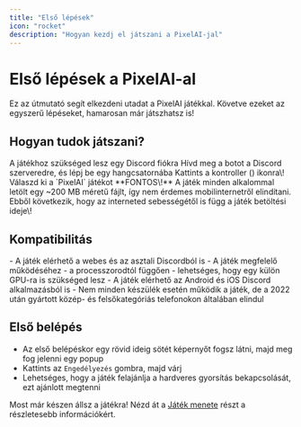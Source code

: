 ```yaml
---
title: "Első lépések"
icon: "rocket"
description: "Hogyan kezdj el játszani a PixelAI-jal"
---
```


# Első lépések a PixelAI-al

Ez az útmutató segít elkezdeni utadat a PixelAI játékkal. Követve ezeket az egyszerű lépéseket, hamarosan már játszhatsz is\!

## Hogyan tudok játszani?

<Info>
  A játékhoz szükséged lesz egy Discord fiókra
</Info>

<Steps>
  <Step title="Első lépés">
    Hívd meg a botot a Discord szerveredre, és lépj be egy hangcsatornába
  </Step>
  <Step title="Második lépés">
    Kattints a kontroller (<Icon icon="gamepad-modern" color="#ffffff" />) ikonra\!
  </Step>
  <Step title="Harmadik lépés">
    Válaszd ki a `PixelAI` játékot
  </Step>
</Steps>

<Danger>
  **FONTOS\!** A játék minden alkalommal letölt egy ~200 MB méretű fájlt, így nem érdemes mobilinternetről elindítani. Ebből következik, hogy az interneted sebességétől is függ a játék betöltési ideje\!
</Danger>

## Kompatibilitás

<Tabs>
  <Tab title="Számítógép">
    - A játék elérhető a webes és az asztali Discordból is
    - A játék megfelelő működéséhez - a processzorodtól függően - lehetséges, hogy egy külön GPU-ra is szükséged lesz
  </Tab>
  <Tab title="Mobilteleszköz">
    - A játék elérhető az Android és iOS Discord alkalmazásból is
    - Nem minden készülék esetén működik a játék, de a 2022 után gyártott közép- és felsőkategóriás telefonokon általában elindul
  </Tab>
</Tabs>

## Első belépés

- Az első belépéskor egy rövid ideig sötét képernyőt fogsz látni, majd meg fog jelenni egy popup
- Kattints az `Engedélyezés` gombra, majd várj
- Lehetséges, hogy a játék felajánlja a hardveres gyorsítás bekapcsolását, ezt ajánlott megtenni

Most már készen állsz a játékra\! Nézd át a [Játék menete](/PixelAI/jatek-menete/belepes) részt a részletesebb információkért.